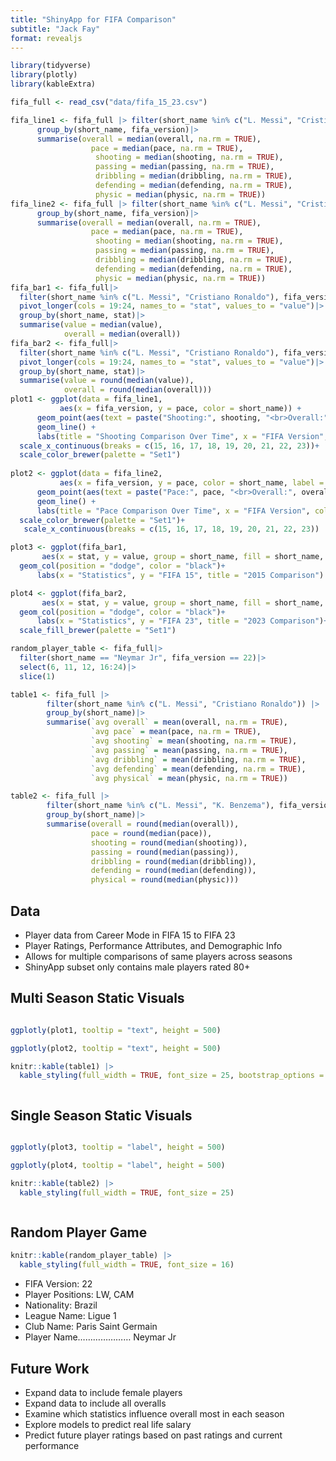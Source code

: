 ```yaml
---
title: "ShinyApp for FIFA Comparison"
subtitle: "Jack Fay"
format: revealjs
---
```

```r
library(tidyverse)
library(plotly)
library(kableExtra)

fifa_full <- read_csv("data/fifa_15_23.csv")

fifa_line1 <- fifa_full |> filter(short_name %in% c("L. Messi", "Cristiano Ronaldo"))|>
      group_by(short_name, fifa_version)|>
      summarise(overall = median(overall, na.rm = TRUE),
                  pace = median(pace, na.rm = TRUE),
                   shooting = median(shooting, na.rm = TRUE),
                   passing = median(passing, na.rm = TRUE),
                   dribbling = median(dribbling, na.rm = TRUE),
                   defending = median(defending, na.rm = TRUE),
                   physic = median(physic, na.rm = TRUE))
fifa_line2 <- fifa_full |> filter(short_name %in% c("L. Messi", "Cristiano Ronaldo"))|>
      group_by(short_name, fifa_version)|>
      summarise(overall = median(overall, na.rm = TRUE),
                  pace = median(pace, na.rm = TRUE),
                   shooting = median(shooting, na.rm = TRUE),
                   passing = median(passing, na.rm = TRUE),
                   dribbling = median(dribbling, na.rm = TRUE),
                   defending = median(defending, na.rm = TRUE),
                   physic = median(physic, na.rm = TRUE))
fifa_bar1 <- fifa_full|>
  filter(short_name %in% c("L. Messi", "Cristiano Ronaldo"), fifa_version == 15)|>
  pivot_longer(cols = 19:24, names_to = "stat", values_to = "value")|>
  group_by(short_name, stat)|>
  summarise(value = median(value), 
            overall = median(overall))
fifa_bar2 <- fifa_full|>
  filter(short_name %in% c("L. Messi", "Cristiano Ronaldo"), fifa_version == 23)|>
  pivot_longer(cols = 19:24, names_to = "stat", values_to = "value")|>
  group_by(short_name, stat)|>
  summarise(value = round(median(value)), 
            overall = round(median(overall)))
plot1 <- ggplot(data = fifa_line1,
           aes(x = fifa_version, y = pace, color = short_name)) +
      geom_point(aes(text = paste("Shooting:", shooting, "<br>Overall:", overall)))+
      geom_line() +
      labs(title = "Shooting Comparison Over Time", x = "FIFA Version", color = "Player", y = "Shooting")+
  scale_x_continuous(breaks = c(15, 16, 17, 18, 19, 20, 21, 22, 23))+
  scale_color_brewer(palette = "Set1")
  
plot2 <- ggplot(data = fifa_line2,
           aes(x = fifa_version, y = pace, color = short_name, label = overall)) +
      geom_point(aes(text = paste("Pace:", pace, "<br>Overall:", overall)))+
      geom_line() +
      labs(title = "Pace Comparison Over Time", x = "FIFA Version", color = "Player", y = "Pace")+
  scale_color_brewer(palette = "Set1")+
   scale_x_continuous(breaks = c(15, 16, 17, 18, 19, 20, 21, 22, 23))

plot3 <- ggplot(fifa_bar1, 
       aes(x = stat, y = value, group = short_name, fill = short_name, label = value))+
  geom_col(position = "dodge", color = "black")+
      labs(x = "Statistics", y = "FIFA 15", title = "2015 Comparison")

plot4 <- ggplot(fifa_bar2, 
       aes(x = stat, y = value, group = short_name, fill = short_name, label = value))+
  geom_col(position = "dodge", color = "black")+
      labs(x = "Statistics", y = "FIFA 23", title = "2023 Comparison")+
  scale_fill_brewer(palette = "Set1")

random_player_table <- fifa_full|>
  filter(short_name == "Neymar Jr", fifa_version == 22)|>
  select(6, 11, 12, 16:24)|>
  slice(1)

table1 <- fifa_full |>
        filter(short_name %in% c("L. Messi", "Cristiano Ronaldo")) |>
        group_by(short_name)|>
        summarise(`avg overall` = mean(overall, na.rm = TRUE),
                  `avg pace` = mean(pace, na.rm = TRUE),
                  `avg shooting` = mean(shooting, na.rm = TRUE),
                  `avg passing` = mean(passing, na.rm = TRUE),
                  `avg dribbling` = mean(dribbling, na.rm = TRUE),
                  `avg defending` = mean(defending, na.rm = TRUE),
                  `avg physical` = mean(physic, na.rm = TRUE))

table2 <- fifa_full |>
        filter(short_name %in% c("L. Messi", "K. Benzema"), fifa_version == 23) |>
        group_by(short_name)|>
        summarise(overall = round(median(overall)),
                  pace = round(median(pace)),
                  shooting = round(median(shooting)),
                  passing = round(median(passing)),
                  dribbling = round(median(dribbling)),
                  defending = round(median(defending)),
                  physical = round(median(physic)))
```
## Data 
* Player data from Career Mode in FIFA 15 to FIFA 23
* Player Ratings, Performance Attributes, and Demographic Info
* Allows for multiple comparisons of same players across seasons
* ShinyApp subset only contains male players rated 80+


## Multi Season Static Visuals
<div class="scrollable-container" style="max-height: 500px; overflow-y: scroll;">
```r
ggplotly(plot1, tooltip = "text", height = 500)
```
```r
ggplotly(plot2, tooltip = "text", height = 500)
```
```r
knitr::kable(table1) |>
  kable_styling(full_width = TRUE, font_size = 25, bootstrap_options = "condensed")
```

</div>
## Single Season Static Visuals
<div class="scrollable-container" style="max-height: 500px; overflow-y: scroll;">
```r
ggplotly(plot3, tooltip = "label", height = 500)
```
```r
ggplotly(plot4, tooltip = "label", height = 500)
```
```r
knitr::kable(table2) |>
  kable_styling(full_width = TRUE, font_size = 25)
```

</div>

## Random Player Game
```r
knitr::kable(random_player_table) |>
  kable_styling(full_width = TRUE, font_size = 16)
```

* FIFA Version: 22
* Player Positions: LW, CAM
* Nationality: Brazil
* League Name: Ligue 1
* Club Name: Paris Saint Germain
* Player Name..................... Neymar Jr

## Future Work 
* Expand data to include female players 
* Expand data to include all overalls
* Examine which statistics influence overall most in each season
* Explore models to predict real life salary 
* Predict future player ratings based on past ratings and current performance